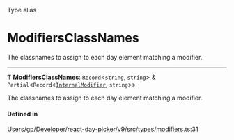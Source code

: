 <SectionTitle>Type alias</SectionTitle>

# ModifiersClassNames

<Description>

The classnames to assign to each day element matching a modifier.

</Description>

---

Ƭ **ModifiersClassNames**: `Record`\<`string`, `string`\> & `Partial`\<`Record`\<[`InternalModifier`](/api/types/InternalModifier.md), `string`\>\>

The classnames to assign to each day element matching a modifier.

#### Defined in

[Users/gp/Developer/react-day-picker/v9/src/types/modifiers.ts:31](https://github.com/gpbl/react-day-picker/blob/4d332a01b/src/types/modifiers.ts#L31)
